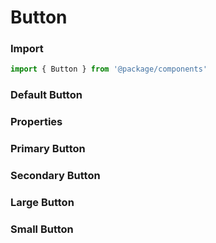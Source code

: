  
 
<Meta of={ButtonStories} />
 
# Button
 
### Import

```jsx
import { Button } from '@package/components'
```

### Default Button

<Canvas of={ButtonStories.Default} />

### Properties

<Controls />

### Primary Button

<Canvas of={ButtonStories.Primary} />

### Secondary Button

<Canvas of={ButtonStories.Secondary} />

### Large Button

<Canvas of={ButtonStories.Large} />

### Small Button

<Canvas of={ButtonStories.Small} />
